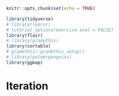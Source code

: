 
```r
knitr::opts_chunk$set(echo = TRUE)

library(tidyverse)
# library(learnr)
# tutorial_options(exercise.eval = FALSE)
library(flair)
# library(gradethis)
library(sortable)
# gradethis::gradethis_setup()
# library(palmerpenguins)
library(ggmap)
```



# Iteration
